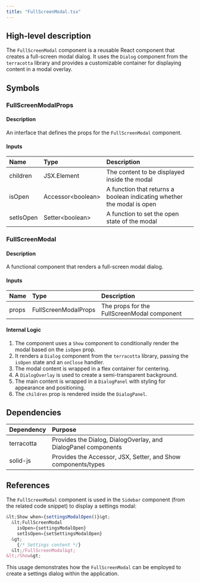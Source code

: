 ```yaml
---
title: "FullScreenModal.tsx"
---
```


## High-level description
The `FullScreenModal` component is a reusable React component that creates a full-screen modal dialog. It uses the `Dialog` component from the `terracotta` library and provides a customizable container for displaying content in a modal overlay.

## Symbols

### FullScreenModalProps
#### Description
An interface that defines the props for the `FullScreenModal` component.

#### Inputs
| Name | Type | Description |
|:-----|:-----|:------------|
| children | JSX.Element | The content to be displayed inside the modal |
| isOpen | Accessor&lt;boolean&gt; | A function that returns a boolean indicating whether the modal is open |
| setIsOpen | Setter&lt;boolean&gt; | A function to set the open state of the modal |

### FullScreenModal
#### Description
A functional component that renders a full-screen modal dialog.

#### Inputs
| Name | Type | Description |
|:-----|:-----|:------------|
| props | FullScreenModalProps | The props for the FullScreenModal component |

#### Internal Logic
1. The component uses a `Show` component to conditionally render the modal based on the `isOpen` prop.
2. It renders a `Dialog` component from the `terracotta` library, passing the `isOpen` state and an `onClose` handler.
3. The modal content is wrapped in a flex container for centering.
4. A `DialogOverlay` is used to create a semi-transparent background.
5. The main content is wrapped in a `DialogPanel` with styling for appearance and positioning.
6. The `children` prop is rendered inside the `DialogPanel`.

## Dependencies
| Dependency | Purpose |
|:-----------|:--------|
| terracotta | Provides the Dialog, DialogOverlay, and DialogPanel components |
| solid-js | Provides the Accessor, JSX, Setter, and Show components/types |

## References
The `FullScreenModal` component is used in the `Sidebar` component (from the related code snippet) to display a settings modal:

```typescript
&lt;Show when={settingsModalOpen()}&gt;
  &lt;FullScreenModal
    isOpen={settingsModalOpen}
    setIsOpen={setSettingsModalOpen}
  &gt;
    {/* Settings content */}
  &lt;/FullScreenModal&gt;
&lt;/Show&gt;
```

This usage demonstrates how the `FullScreenModal` can be employed to create a settings dialog within the application.